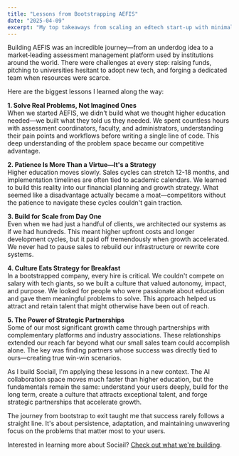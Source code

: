 ```yaml
---
title: "Lessons from Bootstrapping AEFIS"
date: "2025-04-09"
excerpt: "My top takeaways from scaling an edtech start-up with minimal resources to a private equity exit."
---
```


Building AEFIS was an incredible journey—from an underdog idea to a market‐leading assessment management platform
used by institutions around the world. There were challenges at every step: raising funds, pitching to universities
hesitant to adopt new tech, and forging a dedicated team when resources were scarce.

Here are the biggest lessons I learned along the way:

**1. Solve Real Problems, Not Imagined Ones**  
When we started AEFIS, we didn't build what we thought higher education needed—we built what they told us they needed. 
We spent countless hours with assessment coordinators, faculty, and administrators, understanding their pain points 
and workflows before writing a single line of code. This deep understanding of the problem space became our competitive advantage.

**2. Patience Is More Than a Virtue—It's a Strategy**  
Higher education moves slowly. Sales cycles can stretch 12-18 months, and implementation timelines are often tied to academic calendars. 
We learned to build this reality into our financial planning and growth strategy. What seemed like a disadvantage actually 
became a moat—competitors without the patience to navigate these cycles couldn't gain traction.

**3. Build for Scale from Day One**  
Even when we had just a handful of clients, we architected our systems as if we had hundreds. 
This meant higher upfront costs and longer development cycles, but it paid off tremendously when growth accelerated. 
We never had to pause sales to rebuild our infrastructure or rewrite core systems.

**4. Culture Eats Strategy for Breakfast**  
In a bootstrapped company, every hire is critical. We couldn't compete on salary with tech giants, 
so we built a culture that valued autonomy, impact, and purpose. We looked for people who were passionate 
about education and gave them meaningful problems to solve. This approach helped us attract and retain 
talent that might otherwise have been out of reach.

**5. The Power of Strategic Partnerships**  
Some of our most significant growth came through partnerships with complementary platforms and industry associations. 
These relationships extended our reach far beyond what our small sales team could accomplish alone. 
The key was finding partners whose success was directly tied to ours—creating true win-win scenarios.

As I build Sociail, I'm applying these lessons in a new context. The AI collaboration space moves much faster than higher education, 
but the fundamentals remain the same: understand your users deeply, build for the long term, 
create a culture that attracts exceptional talent, and forge strategic partnerships that accelerate growth.

The journey from bootstrap to exit taught me that success rarely follows a straight line. 
It's about persistence, adaptation, and maintaining unwavering focus on the problems that matter most to your users.

Interested in learning more about Sociail? [Check out what we're building](/sociail).

